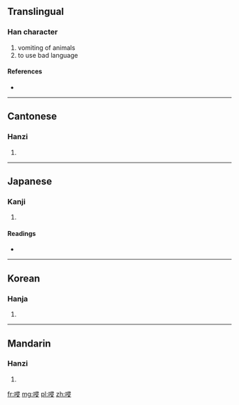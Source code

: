 {{also|吣}}
==Translingual==

===Han character===
{{Han char|rn=30|rad=口|as=07|sn=10|four=6704<sub>7</sub>|canj=口尸一水 (RSME)|ids=⿰口⿱⿱彐冖又}}

# vomiting of animals
# to use bad language

====References====
* {{Han ref|kx=0193.051|dkj=03748|dj=0413.140|hdz=10634.130|uh=551A|ud=21786|bh=D0F7|bd=53495}}

----

==Cantonese==

===Hanzi===
{{yue-hanzi|jyut=|y=cham3|sim=吣}}

# {{defn|Cantonese|sort=口07}}

----

==Japanese==

===Kanji===
{{ja-kanji|grade=|rs=口07}}

# {{defn|Japanese|sort=口07}}

====Readings====
* {{ja-readings|on=[[しん]] (shin)|kun=}}

----

==Korean==

===Hanja===
{{ko-hanja|hangeul=침|rv=chim|mr=ch'im}}

# {{defn|Korean|sort=口07}}

----

==Mandarin==

===Hanzi===
{{cmn-hanzi|sim=吣|pin=[[qìn]] ([[qin4]])|wg=ch'in<sup>4</sup>}}

# {{defn|Mandarin|sort=口07}}

[[fr:唚]]
[[mg:唚]]
[[pl:唚]]
[[zh:唚]]